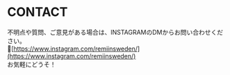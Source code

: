 # CONTACT
不明点や質問、ご意見がある場合は、INSTAGRAMのDMからお問い合わせください。  
[https://www.instagram.com/remiinsweden/](https://www.instagram.com/remiinsweden/)  
お気軽にどうそ！